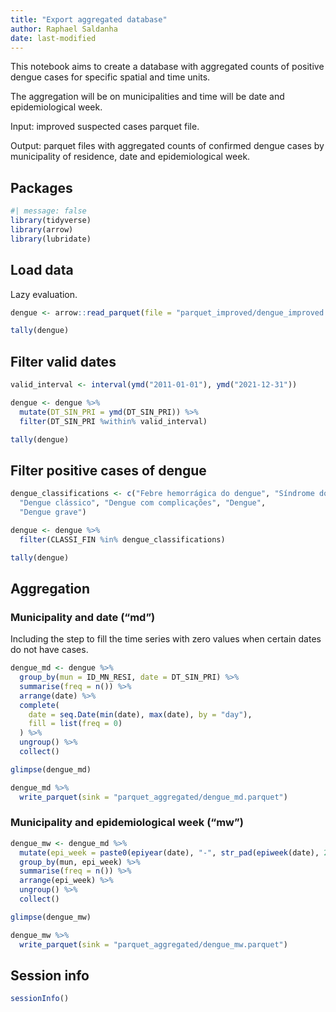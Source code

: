 ```yaml
---
title: "Export aggregated database"
author: Raphael Saldanha
date: last-modified
---
```


This notebook aims to create a database with aggregated counts of positive dengue cases for specific spatial and time units.

The aggregation will be on municipalities and time will be date and epidemiological week.

Input: improved suspected cases parquet file.

Output: parquet files with aggregated counts of confirmed dengue cases by municipality of residence, date and epidemiological week.

## Packages

```r
#| message: false
library(tidyverse)
library(arrow)
library(lubridate)
```

## Load data

Lazy evaluation.

```r
dengue <- arrow::read_parquet(file = "parquet_improved/dengue_improved.parquet")

tally(dengue)
```

## Filter valid dates

```r
valid_interval <- interval(ymd("2011-01-01"), ymd("2021-12-31"))

dengue <- dengue %>%
  mutate(DT_SIN_PRI = ymd(DT_SIN_PRI)) %>%
  filter(DT_SIN_PRI %within% valid_interval)

tally(dengue)
```

## Filter positive cases of dengue

```r
dengue_classifications <- c("Febre hemorrágica do dengue", "Síndrome do choque do dengue", "Dengue com sinais de alarme",
  "Dengue clássico", "Dengue com complicações", "Dengue",
  "Dengue grave")
```

```r
dengue <- dengue %>%
  filter(CLASSI_FIN %in% dengue_classifications)

tally(dengue)
```

## Aggregation

### Municipality and date ("md")

Including the step to fill the time series with zero values when certain dates do not have cases.

```r
dengue_md <- dengue %>%
  group_by(mun = ID_MN_RESI, date = DT_SIN_PRI) %>%
  summarise(freq = n()) %>%
  arrange(date) %>%
  complete(
    date = seq.Date(min(date), max(date), by = "day"),
    fill = list(freq = 0)
  ) %>%
  ungroup() %>%
  collect()
```

```r
glimpse(dengue_md)
```

```r
dengue_md %>%
  write_parquet(sink = "parquet_aggregated/dengue_md.parquet")
```

### Municipality and epidemiological week ("mw")

```r
dengue_mw <- dengue_md %>%
  mutate(epi_week = paste0(epiyear(date), "-", str_pad(epiweek(date), 2, pad = "0"))) %>%
  group_by(mun, epi_week) %>%
  summarise(freq = n()) %>%
  arrange(epi_week) %>%
  ungroup() %>%
  collect()
```

```r
glimpse(dengue_mw)
```

```r
dengue_mw %>%
  write_parquet(sink = "parquet_aggregated/dengue_mw.parquet")
```

## Session info

```r
sessionInfo()
```
